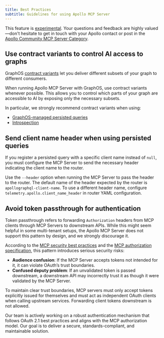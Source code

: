 ```yaml
---
title: Best Practices
subtitle: Guidelines for using Apollo MCP Server
---
```


<ExperimentalFeature>

This feature is [experimental](/graphos/resources/feature-launch-stages#experimental). Your questions and feedback are highly valued—don't hesitate to get in touch with your Apollo contact or post in the [Apollo Community MCP Server Category](https://community.apollographql.com/c/mcp-server/41).

</ExperimentalFeature>

## Use contract variants to control AI access to graphs

GraphOS [contract variants](/graphos/platform/schema-management/delivery/contracts/overview) let you deliver different subsets of your graph to different consumers.

When running Apollo MCP Server with GraphOS, use contract variants whenever possible. This allows you to control which parts of your graph are accessible to AI by exposing only the necessary subsets.

In particular, we strongly recommend contract variants when using:

- [GraphOS-managed persisted queries](/apollo-mcp-server/guides#from-graphos-managed-persisted-queries)
- [Introspection](/apollo-mcp-server/guides#from-schema-introspection)

## Send client name header when using persisted queries

If you register a persisted query with a specific client name instead of `null`, you must configure the MCP Server to send the necessary header indicating the client name to the router.

Use the `--header` option when running the MCP Server to pass the header to the router. The default name of the header expected by the router is `apollographql-client-name`. To use a different header name, configure `telemetry.apollo.client_name_header` in router YAML configuration.

## Avoid token passthrough for authentication

Token passthrough refers to forwarding `Authorization` headers from MCP clients through MCP Servers to downstream APIs.
While this might seem helpful in some multi-tenant setups, the Apollo MCP Server does not support this pattern by design, and we strongly discourage it.

According to the [MCP security best practices](https://modelcontextprotocol.io/specification/draft/basic/security_best_practices#token-passthrough) and the [MCP authorization specification](https://modelcontextprotocol.io/specification/2025-06-18/basic/authorization#access-token-privilege-restriction), this pattern introduces serious security risks:

- **Audience confusion**: If the MCP Server accepts tokens not intended for it, it can violate OAuth’s trust boundaries.
- **Confused deputy problem**: If an unvalidated token is passed downstream, a downstream API may incorrectly trust it as though it were validated by the MCP Server.

To maintain clear trust boundaries, MCP servers must only accept tokens explicitly issued for themselves and must act as independent OAuth clients when calling upstream services.
Forwarding client tokens downstream is not allowed.

Our team is actively working on a robust authentication mechanism that follows OAuth 2.1 best practices and aligns with the MCP authorization model.
Our goal is to deliver a secure, standards-compliant, and maintainable solution.

